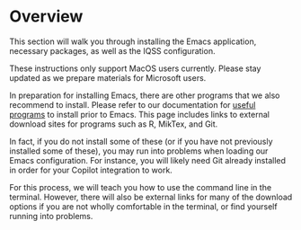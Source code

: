 # Overview {.sec-installation}

This section will walk you through installing the Emacs application, necessary packages, as well as the IQSS configuration.

These instructions only support MacOS users currently. Please stay updated as we prepare materials for Microsoft users.

In preparation for installing Emacs, there are other programs that we also recommend to install. Please refer to our documentation for [useful programs](https://github.com/IQSS/IQSS.emacs/blob/master/UsefulPrograms.org) to install prior to Emacs. This page includes links to external download sites for programs such as R, MikTex, and Git.

In fact, if you do not install some of these (or if you have not previously installed some of these), you may run into problems when loading our Emacs configuration. For instance, you will likely need Git already installed in order for your Copilot integration to work.

For this process, we will teach you how to use the command line in the terminal. However, there will also be external links for many of the download options if you are not wholly comfortable in the terminal, or find yourself running into problems.
